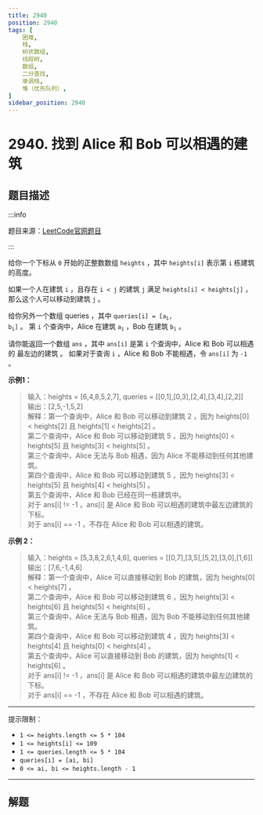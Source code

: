 ```yaml
---
title: 2940
position: 2940
tags: [
    困难,
    栈,
    树状数组,
    线段树,
    数组,
    二分查找,
    单调栈,
    堆（优先队列）,
]
sidebar_position: 2940
---
```


# 2940. 找到 Alice 和 Bob 可以相遇的建筑

## 题目描述 <DifficultyTag level={3} />

:::info

题目来源：[LeetCode官网题目](https://leetcode.cn/problems/find-building-where-alice-and-bob-can-meet/?envType=daily-question&envId=2024-08-10)

:::

给你一个下标从 `0` 开始的正整数数组 `heights` ，其中 `heights[i]` 表示第 `i` 栋建筑的高度。

如果一个人在建筑 `i` ，且存在 `i < j` 的建筑 `j` 满足 `heights[i] < heights[j]` ，那么这个人可以移动到建筑 `j` 。

给你另外一个数组 queries ，其中 <code>queries[i] = [a<sub>i</sub>, b<sub>i</sub>]</code> 。
第 `i` 个查询中，Alice 在建筑 <code>a<sub>i</sub></code> ，Bob 在建筑 <code>b<sub>i</sub></code> 。

请你能返回一个数组 `ans` ，其中 `ans[i]` 是第 `i` 个查询中，Alice 和 Bob 可以相遇的 最左边的建筑 。
如果对于查询 `i` ，Alice 和 Bob 不能相遇，令 `ans[i]` 为 `-1` 。

**示例1：**
> 输入：heights = [6,4,8,5,2,7], queries = [[0,1],[0,3],[2,4],[3,4],[2,2]]  
> 输出：[2,5,-1,5,2]  
> 解释：第一个查询中，Alice 和 Bob 可以移动到建筑 2 ，因为 heights[0] < heights[2] 且 heights[1] < heights[2] 。  
> 第二个查询中，Alice 和 Bob 可以移动到建筑 5 ，因为 heights[0] < heights[5] 且 heights[3] < heights[5] 。  
> 第三个查询中，Alice 无法与 Bob 相遇，因为 Alice 不能移动到任何其他建筑。  
> 第四个查询中，Alice 和 Bob 可以移动到建筑 5 ，因为 heights[3] < heights[5] 且 heights[4] < heights[5] 。  
> 第五个查询中，Alice 和 Bob 已经在同一栋建筑中。  
> 对于 ans[i] != -1 ，ans[i] 是 Alice 和 Bob 可以相遇的建筑中最左边建筑的下标。  
> 对于 ans[i] == -1 ，不存在 Alice 和 Bob 可以相遇的建筑。  

**示例 2：**
> 输入：heights = [5,3,8,2,6,1,4,6], queries = [[0,7],[3,5],[5,2],[3,0],[1,6]]  
> 输出：[7,6,-1,4,6]  
> 解释：第一个查询中，Alice 可以直接移动到 Bob 的建筑，因为 heights[0] < heights[7] 。  
> 第二个查询中，Alice 和 Bob 可以移动到建筑 6 ，因为 heights[3] < heights[6] 且 heights[5] < heights[6] 。  
> 第三个查询中，Alice 无法与 Bob 相遇，因为 Bob 不能移动到任何其他建筑。  
> 第四个查询中，Alice 和 Bob 可以移动到建筑 4 ，因为 heights[3] < heights[4] 且 heights[0] < heights[4] 。  
> 第五个查询中，Alice 可以直接移动到 Bob 的建筑，因为 heights[1] < heights[6] 。  
> 对于 ans[i] != -1 ，ans[i] 是 Alice 和 Bob 可以相遇的建筑中最左边建筑的下标。  
> 对于 ans[i] == -1 ，不存在 Alice 和 Bob 可以相遇的建筑。  

---

提示限制：
- `1 <= heights.length <= 5 * 104`
- `1 <= heights[i] <= 109`
- `1 <= queries.length <= 5 * 104`
- `queries[i] = [ai, bi]`
- `0 <= ai, bi <= heights.length - 1`

---

## 解题




